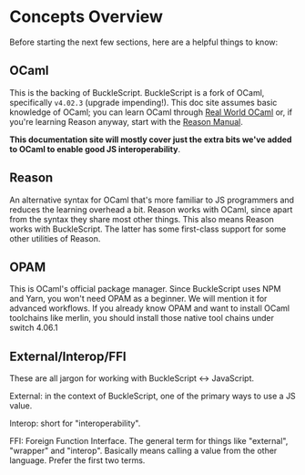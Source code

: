 # Concepts Overview

Before starting the next few sections, here are a helpful things to know:

## OCaml

This is the backing of BuckleScript. BuckleScript is a fork of OCaml, specifically `v4.02.3` (upgrade impending!). This doc site assumes basic knowledge of OCaml; you can learn OCaml through [Real World OCaml](https://realworldocaml.org/) or, if you're learning Reason anyway, start with the [Reason Manual](/docs/manual/latest/introduction).

**This documentation site will mostly cover just the extra bits we've added to OCaml to enable good JS interoperability**.

## Reason

An alternative syntax for OCaml that's more familiar to JS programmers and reduces the learning overhead a bit. Reason works with OCaml, since apart from the syntax they share most other things. This also means Reason works with BuckleScript. The latter has some first-class support for some other utilities of Reason.

## OPAM

This is OCaml's official package manager. Since BuckleScript uses NPM and Yarn, you won't need OPAM as a beginner. We will mention it for advanced workflows. If you already know OPAM and want to install OCaml toolchains like merlin, you should install those native tool chains under switch 4.06.1

## External/Interop/FFI

These are all jargon for working with BuckleScript \<-> JavaScript.

External: in the context of BuckleScript, one of the primary ways to use a JS value.

Interop: short for "interoperability".

FFI: Foreign Function Interface. The general term for things like "external", "wrapper" and "interop". Basically means calling a value from the other language. Prefer the first two terms.
